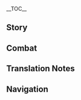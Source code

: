 {{CharacterTabs}}
{{LanguageTabs}}
__TOC__
==Story==
{{VO/Story
|character           = {{ROOTPAGENAME}}
|language            = ja
|name                = ロサリア

|vo_01_01_title      = 初めまして…
|vo_01_01_subtitle   = Hello
|vo_01_01_file       = VO_{language}{character} Hello.ogg
|vo_01_01_tx         = そこの信徒、何か困っていることがあれば私を頼るといいわ。祈祷がしたいだけなら、他のシスターに…<br />うん？信徒じゃない？
|vo_01_01_rm         = Soko no shinto, nanika komatteiru koto ga areba watashi wo tayoru to ii wa. Kitou ga shitai dake nara, hoka no Shisutaa ni...<br />Un? Shinto ja nai?
|vo_01_01_tl         = You there, disciple, if you've got a problem on your hands, you can let me help. If you just want to pray, go find another Sister...<br />Hmm? You're not a disciple?

|vo_02_01_title      = 世間話・退屈
|vo_02_01_subtitle   = Chat: Boredom
|vo_02_01_file       = VO_{language}{character} Chat - Boredom.ogg
|vo_02_01_tx         = まだ行かないの？
|vo_02_01_rm         = Mada ikanai no?
|vo_02_01_tl         = Are we still not going?
|vo_02_02_title      = 世間話・残業
|vo_02_02_subtitle   = Chat: Overtime
|vo_02_02_file       = VO_{language}{character} Chat - Overtime.ogg
|vo_02_02_tx         = なんでもいいわ、残業以外ならね。
|vo_02_02_rm         = Nan demo ii wa, zangyou igai nara ne.
|vo_02_02_tl         = Anything is fine, except overtime.
|vo_02_03_title      = 世間話・モンドの生活
|vo_02_03_subtitle   = Chat: Life in Mondstadt
|vo_02_03_file       = VO_{language}{character} Chat - Life in Mondstadt.ogg
|vo_02_03_tx         = しっかり働いて、まじめに生きる。モンドってそういうところでしょ？
|vo_02_03_rm         = Shikkari hataraite, majime ni ikiru. Mondo tte sou iu tokoro desho?
|vo_02_03_tl         = Work hard, and live seriously. Isn't that the way in Mondstadt?

|vo_03_01_title      = 雨の日…
|vo_03_01_subtitle   = When It Rains
|vo_03_01_file       = VO_{language}{character} When It Rains.ogg
|vo_03_01_tx         = 仕事に響くわ。
|vo_03_01_rm         = Shigoto ni hibiku wa.
|vo_03_01_tl         = This will affect my work.
|vo_03_02_title      = 雷の日…
|vo_03_02_subtitle   = When Thunder Strikes
|vo_03_02_file       = VO_{language}{character} When Thunder Strikes.ogg
|vo_03_02_tx         = ちっ、面倒ね。
|vo_03_02_rm         = Chi', mendou ne.
|vo_03_02_tl         = Tch, what a pain.
|vo_03_03_title      = 雪の日…
|vo_03_03_subtitle   = When It Snows
|vo_03_03_file       = VO_{language}{character} When It Snows.ogg
|vo_03_03_tx         = 雪の中は、足元に気を付けなさい。
|vo_03_03_rm         = Yuki no naka wa, ashimoto ni ki wo tsukenasai.
|vo_03_03_tl         = In the snow, you should watch your step.
|vo_03_04_title      = 暴風の日…
|vo_03_04_subtitle   = When the Wind Is Blowing
|vo_03_04_file       = VO_{language}{character} When the Wind Is Blowing.ogg
|vo_03_04_tx         = 風神ブットバースの加護か？いや待って、バルバトスか…
|vo_03_04_rm         = Fuujin Buttobaasu no kago ka? Iya matte, Barubatosu ka...
|vo_03_04_tl         = Is this the blessing of the Anemo Archon Busterbutt<ref group="TN •">Rosaria's mistaken version of the name "Barbatos" comically resembles the verb {{lang|mini=1|ja=打っ飛ばす|ja_rm=buttobasu|ja_tl=knock down, send flying, beat up.}}</ref>? No, wait, was it Barbatos...?

|vo_04_01_title      = おはよう…
|vo_04_01_subtitle   = Good Morning
|vo_04_01_file       = VO_{language}{character} Good Morning.ogg
|vo_04_01_tx         = おはよう、ふあ～もう朝のお祈りが始まってるの？勘弁してほしいわ。
|vo_04_01_rm         = Ohayou, fua~ Mou asa no o-inori ga hajimatteru no ? Kanben shite hoshii wa.
|vo_04_01_tl         = Good morning. *yawn* Have the morning prayers begun already? I wish (they'd) spare me.
|vo_04_02_title      = こんにちは…
|vo_04_02_subtitle   = Good Afternoon
|vo_04_02_file       = VO_{language}{character} Good Afternoon.ogg
|vo_04_02_tx         = 午後の日光は睡眠の質を上げるの。君もためしてみたら。
|vo_04_02_rm         = Gogo no nikkou wa suimin no shitsu ga ageru no. Kimi mo tameshite mitara.
|vo_04_02_tl         = My sleep quality gets better in the afternoon sun. You should try it too.
|vo_04_03_title      = こんばんは…
|vo_04_03_subtitle   = Good Evening
|vo_04_03_file       = VO_{language}{character} Good Evening.ogg
|vo_04_03_tx         = こんばんは。晩祷なら参加しないわ。理由はどうだっていいでしょ。
|vo_04_03_rm         = Konban wa. Bantou nara sanka shinai wa. Riyuu wa dou datte ii desho.
|vo_04_03_tl         = Good evening. I won't be joining the evening prayer. And it doesn't matter why.
|vo_04_04_title      = おやすみ…
|vo_04_04_subtitle   = Good Night
|vo_04_04_file       = VO_{language}{character} Good Night.ogg
|vo_04_04_tx         = もう休んでおきなさい。心配しなくても、後のことは私がやっておくから。
|vo_04_04_rm         = Mou yasunde okinasai. Shinpai shinakute mo, ato no koto wa watashi ga yatte oku kara.
|vo_04_04_tl         = Get some rest now. Don't worry, I'll handle what's left here.

|vo_05_01_title      = ロサリア自身について・仕事
|vo_05_01_subtitle   = About {character}: Sister
|vo_05_01_file       = VO_{language}{character} About {character} - Sister.ogg
|vo_05_01_tx         = 私？ただのつまらない人間よ。見ての通り、教会も仕事も好きじゃないし。
|vo_05_01_rm         = Watashi? Tada no tsumaranai ningen yo. Mite no toori, kyoukai mo shigoto mo suki ja nai shi.
|vo_05_01_tl         = Me? I'm just an uninteresting person. As you can see, I dislike both the church and work.
|vo_05_02_title      = ロサリア自身について・面倒
|vo_05_02_subtitle   = About {character}: Troubles
|vo_05_02_file       = VO_{language}{character} About {character} - Troubles.ogg
|vo_05_02_tx         = あのシスターたち本当に鬱陶しいわね。隙あらば私を捕まえてお祈りだの合唱だの…私がここにいること絶対に教えないでよ。
|vo_05_02_rm         = Ano Shisutaa-tachi hontou ni uttoushii wa ne. Suki araba watashi wo tsukamaete o-inori da no gasshou da no... Watashi ga koko ni iro koto zettai ni oshienaide yo.
|vo_05_02_tl         = Those Sisters really are troublesome. Whenever they get the chance, they stop me for prayer or choir or something... Don't you ever tell them that I'm here.

|vo_06_01_title      = 信仰について…
|vo_06_01_subtitle   = About Us: Beliefs
|vo_06_01_file       = VO_{language}{character} About Us - Beliefs.ogg
|vo_06_01_tx         = 神は全ての人に加護を与えることができるかもしれない。けど、絶対にそれをすることはないわ。だって、そんなことしたら人の苦難なんて笑い話になるでしょ。
|vo_06_01_rm         = Kami wa subete no hito ni kago wo ataeru koto ga dekiru ka mo shirenai. Kedo, zettai ni sore wo suru koto wa nai wa. Datte, sonna koto shitara hito no kunan nante waraibanashi ni naru desho.
|vo_06_01_tl         = Perhaps a god could bestow divine protection upon everyone, but (they) would never do that. After all, if (they) did, people's suffering would turn into a joke.
|vo_06_02_title      = 祈りについて…
|vo_06_02_subtitle   = About Us: Prayer
|vo_06_02_file       = VO_{language}{character} About Us - Prayer.ogg
|vo_06_02_tx         = 祈りなさい。神や他の誰かのためでなく、自分のために。
|vo_06_02_rm         = Inorinasai. Kami ya hoka no dareka no tame de naku, jibun no tame ni.
|vo_06_02_tl         = Pray. Not for the gods, nor for anyone else, but for yourself.
|vo_06_03_title      = 戦いについて…
|vo_06_03_subtitle   = About Us: Battle
|vo_06_03_file       = VO_{language}{character} About Us - Battle.ogg
|vo_06_03_tx         = 無理しないで、困っていることがあれば私を頼るといいわ。
|vo_06_03_rm         = Muri shinaide, komatteiru koto ga areba watashi wo tayoru to ii wa.
|vo_06_03_tl         = Don't overdo it. If you've got a problem on your hands, you can let me help.

|vo_07_01_title      = 「神の目」について…
|vo_07_01_subtitle   = About the Vision
|vo_07_01_file       = VO_{language}{character} About the Vision.ogg
|vo_07_01_tx         = 「神の目」は実力を示す証であり、生き残ったことへの勲章でもある…なんてね。本当にいいものには常に裏があるの。私には「神の目」を定義することはできない。ただお互いに、証明し合う関係なだけ。
|vo_07_01_rm         = "Kami no Me" wa jitsuryoku wo shimesu akashi de ari, ikinokotta koto he no kunshou de mo aru... nante ne. Hontou ni ii mono ni wa tsune ni ura ga aru no. Watashi ni wa "Kami no Me" wo teigi suru koto wa dekinai. Tada otagai ni, shoumei shiau kankei na dake.
|vo_07_01_tl         = A "Vision" is a proof of strength, or a medal for having survived... or not. Truly good things always have another side to them. I can't define what this "Vision" is. My relationship with it is simply one where we witness each other.
|vo_07_02_title      = シェアしたいこと…
|vo_07_02_subtitle   = Something to Share
|vo_07_02_file       = VO_{language}{character} Something to Share.ogg
|vo_07_02_tx         = 私が嬉しく感じることは何かって…もし仮に、どんなに頑張ろうと解決できない問題に君がぶつかっても、この世の終わりだなんて思わないこと。だって、他の誰かが君を助けにくるかもしれないでしょ。
|vo_07_02_rm         = Watashi ga ureshiku kanjiru koto wa nani ka tte... Moshi kari ni, donna ni ganbarou to kaiketsu dekinai mondai ni kimi ga butsukatte mo, kono yo no owari da nante omowanai koto. Datte, hoka no dareka ga kimi wo tasuke ni kuru ka mo shirenai desho.
|vo_07_02_tl         = What makes me happy, you ask... That would be if, supposing that you run into a problem that you can't solve no matter how hard you try, you still don't go thinking it's the end of the world. After all, you never know whether someone may be there to help you.
|vo_07_03_title      = 興味のあること…
|vo_07_03_subtitle   = Interesting Things
|vo_07_03_file       = VO_{language}{character} Interesting Things.ogg
|vo_07_03_tx         = 花にはまったく興味がないの。でも、蒲公英だけは例外。すごく美味しい蒲公英酒が造れるからね。休憩時間に一杯飲めば、朝の二度寝より気持ちいいわ。
|vo_07_03_rm         = Hana ni wa mattaku kyoumi ga nai no. Demo, tanpopo dake wa reigai. Sugoku oishii Dandiraion-shu ga tsukureru kara ne. Kyuukei jikan ni ippai nomeba, asa no nidone yori kimochi ii wa.
|vo_07_03_tl         = I'm not interested in flowers at all, but dandelions are an exception. That's because they can be made into such delicious Dandelion Wine. Drinking a glass of it during break time feels even better than going back to sleep in the morning.

|vo_08_01_title      = ディルックについて…
|vo_08_01_subtitle   = About [[Diluc]]
|vo_08_01_file       = VO_{language}{character} About Diluc.ogg
|vo_08_01_tx         = 一目で分かるでしょ？あのお金持ちの坊ちゃんはただ者じゃないって。慎み深い上に、自信にも満ち溢れている…それと少し、危険な香りもね。
|vo_08_01_rm         = Hitome de wakaru desho? Ano o-kanemochi no bocchan wa tadamono ja nai tte. Tsutsushimi-bukai ue ni, jishin ni mo michiafureteiru... sore to sukoshi, kiken na kaori mo ne.
|vo_08_01_tl         = Can't you tell with just a glance? That wealthy young master is no ordinary person. Not only is he discreet, but he's also full of confidence... and there's even a slight scent of danger about him.
|vo_08_02_title      = ガイアについて…
|vo_08_02_subtitle   = About [[Kaeya]]
|vo_08_02_file       = VO_{language}{character} About Kaeya.ogg
|vo_08_02_tx         = 人は酒に酔った時、本性を現すもの。ガイアの口がよく回るのは、その本性を隠すためよ。ふふっ、分かりやすいカモフラージュね。彼が酔っぱらった姿を君にも見せてあげたいわ。
|vo_08_02_rm         = Hito wa sake ni yotta toki, honshou wo arawasu mono. Gaia no kuchi ga yoku mawaru no wa, sono honshou wo kakusu tame yo. Fufu', wakariyasui kamofuraaju ne. Kare ga yopparatta sugata wo kimi ni misete agetai wa.
|vo_08_02_tl         = When people get drunk, they reveal their true nature. Kaeya talks smoothly so he can hide that true nature. Heh, what an obvious camouflage. I'd love to show you what he looks like when he's drunk.
|vo_08_03_title      = ウェンティについて…
|vo_08_03_subtitle   = About [[Venti]]
|vo_08_03_file       = VO_{language}{character} About Venti.ogg
|vo_08_03_tx         = あの吟遊詩人からはとても特別な気配がするわ…それが何なのかはまだ分からないけど、他の一般市民とは明確に違うってことだけは確かね。
|vo_08_03_rm         = Ano gin'yuu shijin kara wa totemo tokubetsu na kehai ga suru wa... Sore ga nan na no ka wa mada wakaranai kedo, hoka no ippan shimin to wa meikaku ni chigau tte koto dake wa tashika ne.
|vo_08_03_tl         = That bard gives off a very unusual feeling... I still don't know what it is, but it's obvious that he's clearly different from ordinary citizens.
|vo_08_04_title      = バーバラについて…
|vo_08_04_subtitle   = About [[Barbara]]
|vo_08_04_file       = VO_{language}{character} About Barbara.ogg
|vo_08_04_tx         = バーバラはいつも私に張り付いて、やれ礼拝だのやれ合唱だの言ってくるわ。もしかして、私がちゃんと仕事をしているか見張るために、ヴィクトリアが寄越した監視役じゃないわよね？
|vo_08_04_rm         = Baabara wa itsumo watashi ni haritsuite, yare reihai da no yare gasshou da no itte kuru wa. Moshi ka shite, watashi ga chanto shigoto wo shiteiru ka miharu tame ni, Vikutoria ga yokoshita kanshi-yaku ja nai wa yo ne?
|vo_08_04_tl         = Barbara is always sticking to me, saying stuff like 'oh, it's (about) worship' or 'oh, it's (about) choir.' Could she have been sent by Victoria to monitor whether I'm doing my work properly?
|vo_08_05_title      = ジンについて…
|vo_08_05_subtitle   = About [[Jean]]
|vo_08_05_file       = VO_{language}{character} About Jean.ogg
|vo_08_05_tx         = 自分の本職だけでなく、他人の後始末までする。称賛に値する女性ね。
|vo_08_05_rm         = Jibun no honshoku dake de naku, tanin no atoshimatsu made suru. Shousan ni atai-suru josei ne.
|vo_08_05_tl         = Not only does she do her own work, but she also settles matters for others. A woman worth admiring.
|vo_08_06_title      = アルベドについて…
|vo_08_06_subtitle   = About [[Albedo]]
|vo_08_06_file       = VO_{language}{character} About Albedo.ogg
|vo_08_06_tx         = 彼は、古びた屋敷に飾られた絵画のように…重みがあって、神秘的で、一目じゃ見透かすことのできない人物よ。人生経験が豊富な人は嫌いじゃないわ。
|vo_08_06_rm         = Kare wa, furubita yashiki ni kazarareta kaiga no you ni... omomi ga atte, shinpiteki de, hitome ja misukasu koto no dekinai jinbutsu yo. Jinsei keiken ga houfu na hito wa kirai ja nai wa.
|vo_08_06_tl         = He's like a painting on display in an old mansion... dignified, mysterious, and someone you can't see through at first glance. I don't dislike people with a wealth of life experience.
|vo_08_07_title      = リサについて…
|vo_08_07_subtitle   = About [[Lisa]]
|vo_08_07_file       = VO_{language}{character} About Lisa.ogg
|vo_08_07_tx         = 仕事をさぼる人は好きじゃないけど、定時で帰りたい気持ちは、とても分かるわ。
|vo_08_07_rm         = Shigoto wo saboru hito wa suki ja nai kedo, teiji de kaeritai kimochi wa, totemo wakaru wa.
|vo_08_07_tl         = I don't like people who slack off at work, but when it comes to wanting to leave on time, I understand the feeling completely.
|vo_08_08_title      = クレーについて…
|vo_08_08_subtitle   = About [[Klee]]
|vo_08_08_file       = VO_{language}{character} About Klee.ogg
|vo_08_08_tx         = 面倒くさい、とにかく面倒くさい。まあ、可愛い意味でね。
|vo_08_08_rm         = Mendokusai, tonikaku mendokusai. Maa, kawaii imi de ne.
|vo_08_08_tl         = Troublesome &mdash; just troublesome. Well, it is in a cute way.
|vo_08_09_title      = ファルカについて…
|vo_08_09_subtitle   = About [[Varka]]
|vo_08_09_file       = VO_{language}{character} About Varka.ogg
|vo_08_09_tx         = ファルカは他人の世話を焼いてばっかの、ジジ臭くて面倒な人よ。悪気はないんだろうけど。周りの人を気にかけるのが好きなのよ、あいつ。
|vo_08_09_rm         = Faruka wa tanin no sewa wo yaite bakka no, jiji-kusakute mendou na hito you. Warugi wa nai ndarou kedo. Mawari no hito wo ki ni kakeru no ga suki na no yo, aitsu.
|vo_08_09_tl         = Varka's always poking his nose into other people's business, like a bothersome old man. I'm sure he has no ill intentions, though. He really likes worrying about those around him, that fellow.
|vo_08_10_title      = 父について…
|vo_08_10_subtitle   = About Her Father
|vo_08_10_file       = VO_{language}{character} About Her Father.ogg
|vo_08_10_tx         = 父親？私には縁遠い言葉ね。私にとってはないに等しいもの、もしくはたくさんあるものとも言える。どう？おどろいたかしら？
|vo_08_10_rm         = Chichioya? Watashi ni wa endooi kotoba ne. Watashi ni totte wa nai ni hitoshii mono, moshiku wa takusan aru mono to mo ieru. Dou? Odoroita ka shira?
|vo_08_10_tl         = Father? That word is far from my mind. I could say that I may as well have none, or perhaps that I have many. How's that? Are you surprised?

|vo_09_01_title      = ロサリアを知る・1
|vo_09_01_subtitle   = More About {character}: I
|vo_09_01_file       = VO_{language}{character} More About {character} - 01.ogg
|vo_09_01_tx         = あいさつはいらないわ。私がここに来たのは仕事を全うするため、君にできないことは私がやるわ。
|vo_09_01_rm         = Aisatsu wa iranai wa. Watashi ga koko ni kita no wa shigoto wo mattou suru tame, kimi ni dekinai koto wa watashi ga yaru wa.
|vo_09_01_tl         = No need for proper greetings. I came here to finish a job, and I'll handle what you can't.
|vo_09_02_title      = ロサリアを知る・2
|vo_09_02_subtitle   = More About {character}: II
|vo_09_02_file       = VO_{language}{character} More About {character} - 02.ogg
|vo_09_02_tx         = 神を信仰しないシスターは何も珍しいものじゃないわ、肉が好きじゃない狩人もいるし、魚が嫌いな漁師だっている。何かをするのに好きになる必要はないの。かといって、嫌いなものから離れる必要もない。仕事ってそういうものよ。
|vo_09_02_rm         = Kami wo shinkou shinai Shisutaa wa nani mo mezurashii mono ja nai wa. Niku ga suki ja nai karyuudo mo iru shi, sakana ga kirai na ryoushi datte iru. Nanika wo suru no ni suki ni naru hitsuyou wa nai no. Ka to itte, kirai na mono kara hanareru hitsuyou mo nai. Shigoto tte sou iu mono yo.
|vo_09_02_tl         = There's nothing unusual about a Sister with no faith in the gods. There are hunters who don't like meat, and fishermen who hate fish, too. You don't have to like something in order to do it. Having said that, you also don't need to avoid something you dislike. That's just how work is.
|vo_09_03_title      = ロサリアを知る・3
|vo_09_03_subtitle   = More About {character}: III
|vo_09_03_file       = VO_{language}{character} More About {character} - 03.ogg
|vo_09_03_tx         = 一杯どう？今年の蒲公英酒は格段に美味しいわよ。
|vo_09_03_rm         = Ippai dou? Kotoshi no Dandiraion-shu wa kakudan ni oishii wa yo.
|vo_09_03_tl         = Would you like a glass? This year's Dandelion Wine tastes exceptionally good.
|vo_09_04_title      = ロサリアを知る・4
|vo_09_04_subtitle   = More About {character}: IV
|vo_09_04_file       = VO_{language}{character} More About {character} - 04.ogg
|vo_09_04_tx         = モンドは、人々の介護が必要なほど老いぼれているのに、独立して生存もできないほど若くて未熟。そんな矛盾を持った真っ白な獣よ。こんな場所だからこそ、私みたいな人が必要とされるの。他のシスターたちが人々を手伝うように、私もモンドを手伝っている。モンドが自由に向かって突き進んでいけるためにね。なんで白なのかって？…黒っていうのは…私みたいな人を言うからよ。
|vo_09_04_rm         = Mondo wa, hitobito no kaigo ga hitsuyou na hodo oiboreteiru no ni, dokuritsu shite seizon mo dekinai hodo wakakute mijuku. Sonna mujun wo motta masshiro na kemono yo. Konna basho da kara koso, watashi mitai na hito ga hitsuyou to sareru no. Hoka no Shisutaa-tachi ga hitobito wo tetsudau you ni, watashi mo Mondo wo tetsudatteiru. Mondo ga jiyuu ni mukatte tsukisusunde ikeru tame ni ne. Nande shiro na no ka tte? ...Kuro tte iu no wa... watashi mitai na hito wo iu kara yo.
|vo_09_04_tl         = Mondstadt is so senile that it requires people's protection, yet so young and immature that it cannot survive on its own. It's a pure white beast that's contradictory in that way. And it's precisely because it's such a place that people like me are needed. Just as the other Sisters help people, I'm helping Mondstadt as well &mdash; so that Mondstadt can push forward on the way to freedom. Why is it white, you ask? ...Because black would mean... someone like me.
|vo_09_05_title      = ロサリアを知る・5
|vo_09_05_subtitle   = More About {character}: V
|vo_09_05_file       = VO_{language}{character} More About {character} - 05.ogg
|vo_09_05_tx         = 様々な過去の自分が今の自分の隣にいて、すがる思いで何かを託してくる、たまにそんなことを感じるの。きっと君も経験があるでしょ。だから、これから君が違う道を歩んでも、昔の自分を否定しないで。昔の君は、今の君の礎。過去に怯えず、向き合うことを恐れないでね。
|vo_09_05_rm         = Samazama na kako no jibun ga ima no jibun no tonari ni ite, sugaru omoi de nanika wo takushite kuru, tama ni sonna koto wo kanjiru no. Kitto kimi mo keiken ga aru desho. Dakara, kore kara kimi ga chigau michi wo ayunde mo, mukashi no jibun wo hitei shinaide. Mukashi no kimi wa, ima no kimi no ishizue. Kako ni obiezu, mukiau koto wo osorenaide ne.
|vo_09_05_tl         = Sometimes I feel as though all my past selves are beside me now, urging me to do something. I'm sure you've had that experience too. So, even if you walk a different path from now on, don't deny your former self from long ago. Your former self is the foundation of your current self. Don't fear the past, and don't be afraid of confronting it.

|vo_10_01_title      = ロサリアの趣味…
|vo_10_01_subtitle   = {character}'s Hobbies
|vo_10_01_file       = VO_{language}{character} Hobbies.ogg
|vo_10_01_tx         = 一杯飲めば、嫌なことも消えてなくなるわ。とはいっても、酔ったことないけど。
|vo_10_01_rm         = Ippai nomeba, iya na koto mo kiete nakunaru wa. To wa itte mo, yotta koto nai kedo.
|vo_10_01_tl         = With one drink, (my) troubles will fade away. That said, I've never gotten drunk.
|vo_10_02_title      = ロサリアの悩み…
|vo_10_02_subtitle   = {character}'s Troubles
|vo_10_02_file       = VO_{language}{character} Troubles.ogg
|vo_10_02_tx         = はぁ…来月の合唱コンクール、参加したくなかったのにヴィクトリアに名指しで指名されたわ…
|vo_10_02_rm         = Haa... Raigetsu no gasshou konkuuru, sanka shitakunakatta no ni Vikutoria ni nazashi de shimei sareta wa...
|vo_10_02_tl         = Ugh... I didn't want to join next month's choir concert, but Victoria called me out by name...
|vo_10_03_title      = 好きな食べ物…
|vo_10_03_subtitle   = Favorite Food
|vo_10_03_file       = VO_{language}{character} Favorite Food.ogg
|vo_10_03_tx         = 獣肉のワイン煮込みは食べたことある？お酒と大きなお肉を一つの皿でいただけるの、最高の一品よ。
|vo_10_03_rm         = Kemononiku no Wain Nikomi wa tabeta koto aru? O-sake to ookina o-niku wo hitotsu no sara de itadakeru no, saikou no ippin yo.
|vo_10_03_tl         = Have you tried Meat Stewed in Wine<ref group="TN •">This is equivalent to "Beef Bourguignon" in the English Voice-Overs, and follows a similar naming convention to other dishes such as [[Sticky Honey Roast#Other Languages|Sticky Honey Roast]] in Japanese. As of Version 2.7, there is no in-game recipe for it.</ref>? You can enjoy alcohol and a big piece of meat on one plate &mdash; it's the finest of dishes.
|vo_10_04_title      = 嫌いな食べ物…
|vo_10_04_subtitle   = Least Favorite Food
|vo_10_04_file       = VO_{language}{character} Least Favorite Food.ogg
|vo_10_04_tx         = ハ…ハッシュドポテトにジャム？信じられない！
|vo_10_04_rm         = Ha... Hasshudo Poteto ni Jamu? Shinjirarenai!
|vo_10_04_tl         = Ha... [[Mondstadt Hash Brown#Other Languages|Hashed Potatoes]] with [[Jam]]? Unbelievable!

<!-- Receiving a Gift -->
|vo_11_01_title      = 贈り物を受け取る·1
|vo_11_01_subtitle   = Receiving a Gift: I
|vo_11_01_file       = VO_{language}{character} Receiving a Gift - 01.ogg
|vo_11_01_tx         = どうやら、私たちって好みが合うみたいね。
|vo_11_01_rm         = 
|vo_11_01_tl         = 

|vo_11_02_title      = 贈り物を受け取る·2
|vo_11_02_subtitle   = Receiving a Gift: II
|vo_11_02_file       = VO_{language}{character} Receiving a Gift - 02.ogg
|vo_11_02_tx         = 少なくとも、お腹は満たせるわね。
|vo_11_02_rm         = 
|vo_11_02_tl         = 

|vo_11_03_title      = 贈り物を受け取る·3
|vo_11_03_subtitle   = Receiving a Gift: III
|vo_11_03_file       = VO_{language}{character} Receiving a Gift - 03.ogg
|vo_11_03_tx         = 君、こういう食べ物に興味があるの？
|vo_11_03_rm         = 
|vo_11_03_tl         = 

|vo_12_01_title      = 誕生日…
|vo_12_01_subtitle   = Birthday
|vo_12_01_file       = VO_{language}{character} Birthday.ogg
|vo_12_01_tx         = 今日は君の誕生日ね、何か片付けてほしい人や用事はある？手伝ってあげてもいいわ、もちろん内緒でね。
|vo_12_01_rm         = Kyou wa kimi no tanjoubi ne, nani ka katadzukete hoshii hito ya youji ga aru? Tetsudatte agete mo ii wa, mochiron naisho de ne.
|vo_12_01_tl         = Today is your birthday. Is there anyone or any business that you'd like dealt with? I can help you out, in secret, of course.

|vo_13_01_title      = 突破した感想・起
|vo_13_01_subtitle   = Feelings About Ascension: Intro
|vo_13_01_file       = VO_{language}{character} Feelings About Ascension -  01.ogg
|vo_13_01_tx         = うん、いい感じね。
|vo_13_01_rm         = Un, ii kanji ne.
|vo_13_01_tl         = Hmm, feels good.
|vo_13_02_title      = 突破した感想・承
|vo_13_02_subtitle   = Feelings About Ascension: Building Up
|vo_13_02_file       = VO_{language}{character} Feelings About Ascension -  02.ogg
|vo_13_02_tx         = 何か手伝ってほしいことはある？今ちょうど手が空いてるの。
|vo_13_02_rm         = Nani ka tetsudatte hoshii koto wa aru? Ima choudo te ga aiteru no.
|vo_13_02_tl         = Is there anything you need help with? I happen to be free right now.
|vo_13_03_title      = 突破した感想・転
|vo_13_03_subtitle   = Feelings About Ascension: Climax
|vo_13_03_file       = VO_{language}{character} Feelings About Ascension -  03.ogg
|vo_13_03_tx         = 能力が高くなれば、仕事の効率も上がるわね。
|vo_13_03_rm         = Nouryoku ga takaku nareba, shigoto no kouritsu mo agaru wa ne.
|vo_13_03_tl         = As (my) ability improves, (my) work gets more efficient.
|vo_13_04_title      = 突破した感想・結
|vo_13_04_subtitle   = Feelings About Ascension: Conclusion
|vo_13_04_file       = VO_{language}{character} Feelings About Ascension -  04.ogg
|vo_13_04_tx         = 戦闘と殺戮に長けている私でも、これほどの力を持ったことはないわね…祝福してくれてありがとう。
|vo_13_04_rm         = Sentou to satsuriku ni taketeiru watashi demo, kore hodo no chikara wo motta koto wa nai wa ne... Shukufuku shite kurete arigatou.
|vo_13_04_tl         = Even though I'm well versed in battle and slaughter, I've never possessed such power before... Thank you for your blessing.
}}

==Combat==
{{Combat VO
|character           = {{ROOTPAGENAME}}
|language            = ja

|skill_1_tx          = はっ！
|skill_1_tl          = Hah!
|skill_1_rm          = Ha'!
|skill_2_tx          = 許さない！
|skill_2_tl          = I won't allow this!
|skill_2_rm          = Yurusanai!
|skill_3_tx          = あきらめて！
|skill_3_tl          = Give up!
|skill_3_rm          = Akiramete!

|burst_1_tx          = ヴァーディクト！
|burst_1_tl          = Verdict!
|burst_1_rm          = Vaadikuto!
|burst_2_tx          = 震えなさい！
|burst_2_tl          = Shiver!
|burst_2_rm          = Furuenasai!
|burst_3_tx          = 眠るのよ…
|burst_3_tl          = Time to sleep...
|burst_3_rm          = Nemuru no yo...

|sprint-s_1_file     = Sprint Start 01,Sprint Start 02,Sprint Start 03


|glider_1_file       = Deploying Wind Glider 01,Deploying Wind Glider 02,Deploying Wind Glider 03

|chest_1_tx          = …悪くないんじゃない。
|chest_1_tl          = ...Not bad.
|chest_1_rm          = ...Warukunai n ja nai.
|chest_2_tx          = まあまあかしら。
|chest_2_tl          = I suppose that was all right.
|chest_2_rm          = Maamaa ka shira.
|chest_3_tx          = いい気分ね。
|chest_3_tl          = I'm in a good mood.
|chest_3_rm          = Ii kibun ne.

|low-hp_1_tx         = こいつ…ふんっ。
|low-hp_1_tl         = You... hmph.
|low-hp_1_rm         = Koitsu... fun'.
|low-hp_2_tx         = 残業ね。
|low-hp_2_tl         = It's overtime.
|low-hp_2_rm         = Zangyou ne.
|low-hp_3_tx         = やるわねっ！
|low-hp_3_tl         = Not bad!
|low-hp_3_rm         = Yaru wa ne'!


|fallen_1_tx         = これも悪くないわ…
|fallen_1_tl         = This isn't so bad...
|fallen_1_rm         = Kore mo warukunai wa...
|fallen_2_tx         = これも…運命なの…
|fallen_2_tl         = Is this... fate as well...?
|fallen_2_rm         = Kore mo... unmei na no...
|fallen_3_tx         = うっ…ここまでなの…
|fallen_3_tl         = Ugh... is this where it ends...?
|fallen_3_rm         = U'... koko made na no...

|hit-l_1_file        = Light Hit Taken 02
|hit-l_1_tx          = なんの。
|hit-l_1_tl          = It's nothing.
|hit-l_1_rm          = Nan no.
|hit-l_2_file        = Light Hit Taken 01,Light Hit Taken 03,Light Hit Taken 04,Light Hit Taken 05,Light Hit Taken 06

|hit-h_1_file        = Heavy Hit Taken 02
|hit-h_1_tx          = ちっ、面倒ね！
|hit-h_1_tl          = Tsk, what a nuisance!
|hit-h_1_rm          = Chi', mendou ne!
|hit-h_2_file        = Heavy Hit Taken 01,Heavy Hit Taken 03,Heavy Hit Taken 04,Heavy Hit Taken 05,Heavy Hit Taken 06

|join_1_tx           = また新しい仕事？
|join_1_tl           = Another new job?
|join_1_rm           = Mata atarashii shigoto?
|join_2_tx           = うまくいくといいわね。
|join_2_tl           = Let's hope this goes well.
|join_2_rm           = Umaku iku to ii wa ne.
|join_3_tx           = ふぅ…さっさとかたずけるわよ。
|join_3_tl           = Hmm... Let's deal with this quickly.
|join_3_rm           = Fuu... sassato katazukeru wa yo.


|atk-l_1_file        = Light Attack 01,Light Attack 02,Light Attack 03,Light Attack 04,Light Attack 05,Light Attack 06,Light Attack 07

|atk-m_1_file        = Mid Attack 01,Mid Attack 02,Mid Attack 03

|atk-h_1_file        = Heavy Attack 01,Heavy Attack 02,Heavy Attack 03

|climb_1_file        = Climbing 01,Climbing 02,Climbing 03,Climbing 04,Climbing 05

|climb-b_1_file      = Climbing Breath 01,Climbing Breath 02,Climbing Breath 03

|jump_1_file         = Jumping 01,Jumping 02,Jumping 03,Jumping 04,Jumping 05

<!--
Copy paste the following line in any section that does not have any voice files, change the X for the section's title:
'''{{ROOTPAGENAME}} does not feature any X Voice-Overs'''
-->
}}

==Translation Notes==
{{Reflist|group=TN •}}

==Navigation==
{{Character Navbox|link type=vo-ja}}